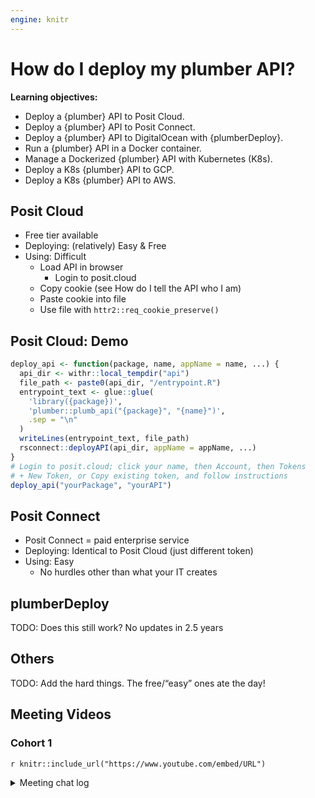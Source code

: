 ```yaml
---
engine: knitr
---
```


# How do I deploy my plumber API?

**Learning objectives:**

-   Deploy a {plumber} API to Posit Cloud.
-   Deploy a {plumber} API to Posit Connect.
-   Deploy a {plumber} API to DigitalOcean with {plumberDeploy}.
-   Run a {plumber} API in a Docker container.
-   Manage a Dockerized {plumber} API with Kubernetes (K8s).
-   Deploy a K8s {plumber} API to GCP.
-   Deploy a K8s {plumber} API to AWS.

## Posit Cloud {-}

-   Free tier available
-   Deploying: (relatively) Easy & Free
-   Using: Difficult
    -   Load API in browser
        -   Login to posit.cloud
    -   Copy cookie (see How do I tell the API who I am)
    -   Paste cookie into file
    -   Use file with `httr2::req_cookie_preserve()`

## Posit Cloud: Demo {-}

```r
deploy_api <- function(package, name, appName = name, ...) {
  api_dir <- withr::local_tempdir("api")
  file_path <- paste0(api_dir, "/entrypoint.R")
  entrypoint_text <- glue::glue(
    'library({package})',
    'plumber::plumb_api("{package}", "{name}")',
    .sep = "\n"
  )
  writeLines(entrypoint_text, file_path)
  rsconnect::deployAPI(api_dir, appName = appName, ...)
}
# Login to posit.cloud; click your name, then Account, then Tokens
# + New Token, or Copy existing token, and follow instructions
deploy_api("yourPackage", "yourAPI")
```

## Posit Connect {-}

-   Posit Connect = paid enterprise service
-   Deploying: Identical to Posit Cloud (just different token)
-   Using: Easy
    -   No hurdles other than what your IT creates

## plumberDeploy {-}

TODO: Does this still work? No updates in 2.5 years

## Others {-}

TODO: Add the hard things. The free/"easy" ones ate the day!

## Meeting Videos {-}

### Cohort 1 {-}

`r knitr::include_url("https://www.youtube.com/embed/URL")`

<details>
<summary> Meeting chat log </summary>

```
LOG
```
</details>
